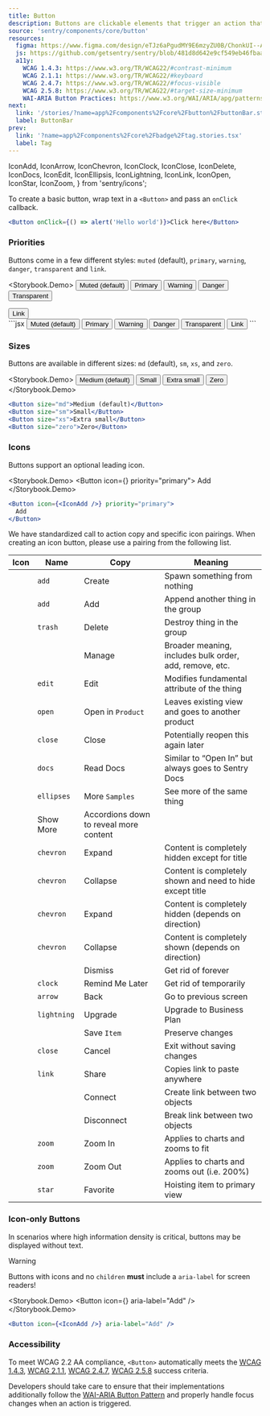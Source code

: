 ```yaml
---
title: Button
description: Buttons are clickable elements that trigger an action that does not change the current URL.
source: 'sentry/components/core/button'
resources:
  figma: https://www.figma.com/design/eTJz6aPgudMY9E6mzyZU0B/ChonkUI--App-Components--WIP-?node-id=384-2119&t=DdXZ7WIgTdURJlRv-4
  js: https://github.com/getsentry/sentry/blob/481d8d642e9cf549eb46fbaac1d0527395e8b490/static/app/components/core/button/index.tsx#L22
  a11y:
    WCAG 1.4.3: https://www.w3.org/TR/WCAG22/#contrast-minimum
    WCAG 2.1.1: https://www.w3.org/TR/WCAG22/#keyboard
    WCAG 2.4.7: https://www.w3.org/TR/WCAG22/#focus-visible
    WCAG 2.5.8: https://www.w3.org/TR/WCAG22/#target-size-minimum
    WAI-ARIA Button Practices: https://www.w3.org/WAI/ARIA/apg/patterns/button/
next:
  link: '/stories/?name=app%2Fcomponents%2Fcore%2Fbutton%2FbuttonBar.stories.tsx'
  label: ButtonBar
prev:
  link: '?name=app%2Fcomponents%2Fcore%2Fbadge%2Ftag.stories.tsx'
  label: Tag
---
```


  IconAdd,
  IconArrow,
  IconChevron,
  IconClock,
  IconClose,
  IconDelete,
  IconDocs,
  IconEdit,
  IconEllipsis,
  IconLightning,
  IconLink,
  IconOpen,
  IconStar,
  IconZoom,
} from 'sentry/icons';



To create a basic button, wrap text in a `<Button>` and pass an `onClick` callback.

```jsx
<Button onClick={() => alert('Hello world')}>Click here</Button>
```

### Priorities

Buttons come in a few different styles: `muted` (default), `primary`, `warning`, `danger`, `transparent` and `link`.

<Storybook.Demo>
  <Button priority="muted">Muted (default)</Button>
  <Button priority="primary">Primary</Button>
  <Button priority="warning">Warning</Button>
  <Button priority="danger">Danger</Button>
  <Button priority="transparent">Transparent</Button>
  <div style={{alignSelf: 'center'}}>
    <Button priority="link">Link</Button>
  </div>
</Storybook.Demo>
```jsx
<Button priority="muted">Muted (default)</Button>
<Button priority="primary">Primary</Button>
<Button priority="warning">Warning</Button>
<Button priority="danger">Danger</Button>
<Button priority="transparent">Transparent</Button>
<Button priority="link">Link</Button>
```

### Sizes

Buttons are available in different sizes: `md` (default), `sm`, `xs`, and `zero`.

<Storybook.Demo>
  <Button size="md">Medium (default)</Button>
  <Button size="sm">Small</Button>
  <Button size="xs">Extra small</Button>
  <Button size="zero">Zero</Button>
</Storybook.Demo>
```jsx
<Button size="md">Medium (default)</Button>
<Button size="sm">Small</Button>
<Button size="xs">Extra small</Button>
<Button size="zero">Zero</Button>
```

### Icons

Buttons support an optional leading icon.

<Storybook.Demo>
  <Button icon={<IconAdd />} priority="primary">
    Add
  </Button>
</Storybook.Demo>
```jsx
<Button icon={<IconAdd />} priority="primary">
  Add
</Button>
```

We have standardized call to action copy and specific icon pairings. When creating an icon button, please use a pairing from the following list.

| Icon                                       | Name        | Copy                                   | Meaning                                                   |
| ------------------------------------------ | ----------- | -------------------------------------- | --------------------------------------------------------- |
| <IconAdd />                                | `add`       | Create                                 | Spawn something from nothing                              |
| <IconAdd />                                | `add`       | Add                                    | Append another thing in the group                         |
| <IconDelete />                             | `trash`     | Delete                                 | Destroy thing in the group                                |
|                                            |             | Manage                                 | Broader meaning, includes bulk order, add, remove, etc.   |
| <IconEdit />                               | `edit`      | Edit                                   | Modifies fundamental attribute of the thing               |
| <IconOpen />                               | `open`      | Open in `Product`                      | Leaves existing view and goes to another product          |
| <IconClose />                              | `close`     | Close                                  | Potentially reopen this again later                       |
| <IconDocs />                               | `docs`      | Read Docs                              | Similar to “Open In” but always goes to Sentry Docs       |
| <IconEllipsis />                           | `ellipses`  | More `Samples`                         | See more of the same thing                                |
|                                            | Show More   | Accordions down to reveal more content |
| <IconChevron direction="up" />             | `chevron`   | Expand                                 | Content is completely hidden except for title             |
| <IconChevron direction='down' />           | `chevron`   | Collapse                               | Content is completely shown and need to hide except title |
| <IconChevron isDouble direction="left" />  | `chevron`   | Expand                                 | Content is completely hidden (depends on direction)       |
| <IconChevron isDouble direction="right" /> | `chevron`   | Collapse                               | Content is completely shown (depends on direction)        |
|                                            |             | Dismiss                                | Get rid of forever                                        |
| <IconClock />                              | `clock`     | Remind Me Later                        | Get rid of temporarily                                    |
| <IconArrow />                              | `arrow`     | Back                                   | Go to previous screen                                     |
| <IconLightning />                          | `lightning` | Upgrade                                | Upgrade to Business Plan                                  |
|                                            |             | Save `Item`                            | Preserve changes                                          |
| <IconClose />                              | `close`     | Cancel                                 | Exit without saving changes                               |
| <IconLink />                               | `link`      | Share                                  | Copies link to paste anywhere                             |
|                                            |             | Connect                                | Create link between two objects                           |
|                                            |             | Disconnect                             | Break link between two objects                            |
| <IconZoom isZoomIn />                      | `zoom`      | Zoom In                                | Applies to charts and zooms to fit                        |
| <IconZoom />                               | `zoom`      | Zoom Out                               | Applies to charts and zooms out (i.e. 200%)               |
| <IconStar />                               | `star`      | Favorite                               | Hoisting item to primary view                             |

### Icon-only Buttons

In scenarios where high information density is critical, buttons may be displayed without text.

> [!WARNING]
> Buttons with icons and no `children` **must** include a `aria-label` for screen readers!

<Storybook.Demo>
  <Button icon={<IconAdd />} aria-label="Add" />
</Storybook.Demo>
```jsx
<Button icon={<IconAdd />} aria-label="Add" />
```

### Accessibility

To meet WCAG 2.2 AA compliance, `<Button>` automatically meets the [WCAG 1.4.3](https://www.w3.org/TR/WCAG22/#contrast-minimum), [WCAG 2.1.1](https://www.w3.org/TR/WCAG22/#keyboard), [WCAG 2.4.7](https://www.w3.org/TR/WCAG22/#focus-visible), [WCAG 2.5.8](https://www.w3.org/TR/WCAG22/#target-size-minimum) success criteria.

Developers should take care to ensure that their implementations additionally follow the [WAI-ARIA Button Pattern](https://www.w3.org/WAI/ARIA/apg/patterns/button/) and properly handle focus changes when an action is triggered.
